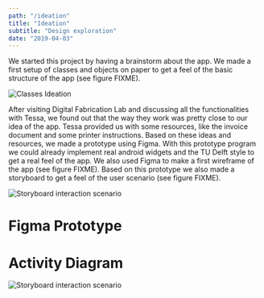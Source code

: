 ```yaml
---
path: "/ideation"
title: "Ideation"
subtitle: "Design exploration"
date: "2019-04-03"
---
```



We started this project by having a brainstorm about the app. We made a first setup of classes and objects on paper to get a feel of the basic structure of the app (see figure FIXME).

![Classes Ideation](./img/ideation_classes.png)

After visiting Digital Fabrication Lab and discussing all the functionalities with Tessa, we found out that the way they work was pretty close to our idea of the app. Tessa provided us with some resources, like the invoice document and some printer instructions. Based on these ideas and resources, we made a prototype using Figma. With this prototype program we could already implement real android widgets and the TU Delft style to get a real feel of the app. We also used Figma to make a first wireframe of the app (see figure FIXME). Based on this prototype we also made a storyboard to get a feel of the user scenario (see figure FIXME).

![Storyboard interaction scenario](./img/storyboard.png)

# Figma Prototype

<IframeResponsive
  ratio={1}
  src="https://www.figma.com/embed?embed_host=share&url=https%3A%2F%2Fwww.figma.com%2Fproto%2FPMLZK9RHDNQXW6voyZHbiavS%2FApp-Design%3Fnode-id%3D0%253A1%26scaling%3Dscale-down"
/>

# Activity Diagram

![Storyboard interaction scenario](./img/activity-diagram.jpg)
